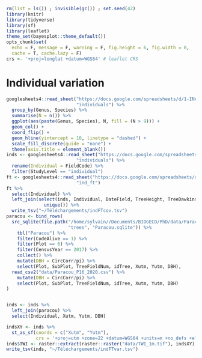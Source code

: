 ```r
rm(list = ls()) ; invisible(gc()) ; set.seed(42)
library(knitr)
library(tidyverse)
library(sf)
library(leaflet)
theme_set(bayesplot::theme_default())
opts_chunk$set(
  echo = F, message = F, warning = F, fig.height = 6, fig.width = 8,
  cache = T, cache.lazy = F)
crs <- '+proj=longlat +datum=WGS84' # leaflet CRS
```

# Individual variation

```r
googlesheets4::read_sheet("https://docs.google.com/spreadsheets/d/1-INnZ563VkNBH8rnSwfWieuGwPo9x9GRSV6jXNzatmM/edit?usp=sharing",
                          "individuals") %>% 
  group_by(Genus, Species) %>% 
  summarise(N = n()) %>% 
  ggplot(aes(paste(Genus, Species), N, fill = (N > 9))) +
  geom_col() +
  coord_flip() +
  geom_hline(yintercept = 10, linetype = "dashed") +
  scale_fill_discrete(guide = "none") +
  theme(axis.title = element_blank())
inds <- googlesheets4::read_sheet("https://docs.google.com/spreadsheets/d/1-INnZ563VkNBH8rnSwfWieuGwPo9x9GRSV6jXNzatmM/edit?usp=sharing",
                          "individuals") %>% 
  rename(Individual = FieldCode) %>% 
  filter(StudyLevel == "individual")
ft <- googlesheets4::read_sheet("https://docs.google.com/spreadsheets/d/1-INnZ563VkNBH8rnSwfWieuGwPo9x9GRSV6jXNzatmM/edit?usp=sharing",
                          "ind_ft")
ft %>% 
  select(Individual) %>% 
  left_join(select(inds, Individual, DateField, TreeHeight, TreeDawkins, BranchHeight, BranchDawkins) %>% 
              unique()) %>% 
  write_tsv("~/Téléchargements/indFTcov.tsv")
paracou <- bind_rows(
  src_sqlite(file.path("/home/sylvain//Documents/BIOGECO/PhD/data/Paracou/",
                       "trees", "Paracou.sqlite")) %>% 
    tbl("Paracou") %>% 
    filter(CodeAlive == 1) %>% 
    filter(Plot == 6) %>%
    filter(CensusYear == 2017) %>% 
    collect() %>% 
    mutate(DBH = CircCorr/pi) %>% 
    select(Plot, SubPlot, TreeFieldNum, idTree, Xutm, Yutm, DBH),
  read_csv2("data/Paracou_P16_2020.csv") %>% 
    mutate(DBH = CircCorr/pi) %>% 
    select(Plot, SubPlot, TreeFieldNum, idTree, Xutm, Yutm, DBH)
)


inds <- inds %>% 
  left_join(paracou) %>% 
  select(Individual, Xutm, Yutm, DBH)

indsXY <- inds %>% 
  st_as_sf(coords = c("Xutm", "Yutm"),
           crs = '+proj=utm +zone=22 +datum=WGS84 +units=m +no_defs +ellps=WGS84 +towgs84=0,0,0')
inds$TWI <- raster::extract(raster::raster("data/TWI_1m.tif"), indsXY)
write_tsv(inds, "~/Téléchargements/indFTvar.tsv")
```

